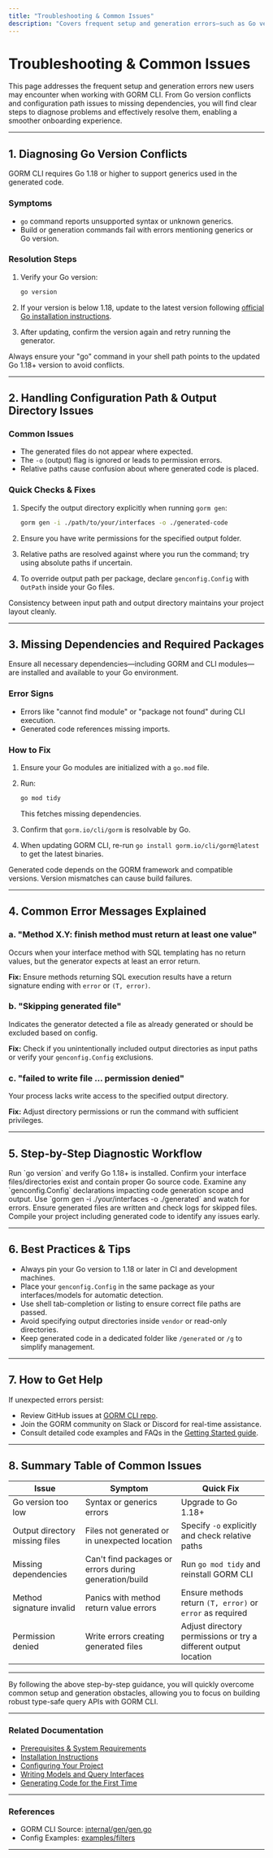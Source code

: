 ```yaml
---
title: "Troubleshooting & Common Issues"
description: "Covers frequent setup and generation errors—such as Go version conflicts, config path issues, or missing dependencies—alongside clear steps for diagnosis and resolution. Empowers new users to resolve early obstacles quickly."
---
```


# Troubleshooting & Common Issues

This page addresses the frequent setup and generation errors new users may encounter when working with GORM CLI. From Go version conflicts and configuration path issues to missing dependencies, you will find clear steps to diagnose problems and effectively resolve them, enabling a smoother onboarding experience.

---

## 1. Diagnosing Go Version Conflicts

GORM CLI requires Go 1.18 or higher to support generics used in the generated code.

### Symptoms
- `go` command reports unsupported syntax or unknown generics.
- Build or generation commands fail with errors mentioning generics or Go version.

### Resolution Steps
1. Verify your Go version:

   ```bash
   go version
   ```

2. If your version is below 1.18, update to the latest version following [official Go installation instructions](https://golang.org/doc/install).

3. After updating, confirm the version again and retry running the generator.

<Tip>
Always ensure your "go" command in your shell path points to the updated Go 1.18+ version to avoid conflicts.
</Tip>

---

## 2. Handling Configuration Path & Output Directory Issues

### Common Issues
- The generated files do not appear where expected.
- The `-o` (output) flag is ignored or leads to permission errors.
- Relative paths cause confusion about where generated code is placed.

### Quick Checks & Fixes
1. Specify the output directory explicitly when running `gorm gen`:

   ```bash
   gorm gen -i ./path/to/your/interfaces -o ./generated-code
   ```

2. Ensure you have write permissions for the specified output folder.

3. Relative paths are resolved against where you run the command; try using absolute paths if uncertain.

4. To override output path per package, declare `genconfig.Config` with `OutPath` inside your Go files.

<Tip>
Consistency between input path and output directory maintains your project layout cleanly.
</Tip>

---

## 3. Missing Dependencies and Required Packages

Ensure all necessary dependencies—including GORM and CLI modules—are installed and available to your Go environment.

### Error Signs
- Errors like "cannot find module" or "package not found" during CLI execution.
- Generated code references missing imports.

### How to Fix
1. Ensure your Go modules are initialized with a `go.mod` file.
2. Run:

   ```bash
   go mod tidy
   ```

   This fetches missing dependencies.
3. Confirm that `gorm.io/cli/gorm` is resolvable by Go.
4. When updating GORM CLI, re-run `go install gorm.io/cli/gorm@latest` to get the latest binaries.

<Note>
Generated code depends on the GORM framework and compatible versions. Version mismatches can cause build failures.
</Note>

---

## 4. Common Error Messages Explained

### a. "Method X.Y: finish method must return at least one value"
Occurs when your interface method with SQL templating has no return values, but the generator expects at least an error return.

**Fix:** Ensure methods returning SQL execution results have a return signature ending with `error` or `(T, error)`.

### b. "Skipping generated file"
Indicates the generator detected a file as already generated or should be excluded based on config.

**Fix:** Check if you unintentionally included output directories as input paths or verify your `genconfig.Config` exclusions.

### c. "failed to write file ... permission denied"
Your process lacks write access to the specified output directory.

**Fix:** Adjust directory permissions or run the command with sufficient privileges.

---

## 5. Step-by-Step Diagnostic Workflow

<Steps>
<Step title="Check Go environment">
Run `go version` and verify Go 1.18+ is installed.
</Step>
<Step title="Validate input paths">
Confirm your interface files/directories exist and contain proper Go source code.
</Step>
<Step title="Review configuration">
Examine any `genconfig.Config` declarations impacting code generation scope and output.
</Step>
<Step title="Run code generation">
Use `gorm gen -i ./your/interfaces -o ./generated` and watch for errors.
</Step>
<Step title="Inspect output directory">
Ensure generated files are written and check logs for skipped files.
</Step>
<Step title="Build your project">
Compile your project including generated code to identify any issues early.
</Step>
</Steps>

---

## 6. Best Practices & Tips

- Always pin your Go version to 1.18 or later in CI and development machines.
- Place your `genconfig.Config` in the same package as your interfaces/models for automatic detection.
- Use shell tab-completion or listing to ensure correct file paths are passed.
- Avoid specifying output directories inside `vendor` or read-only directories.
- Keep generated code in a dedicated folder like `/generated` or `/g` to simplify management.

---

## 7. How to Get Help

If unexpected errors persist:
- Review GitHub issues at [GORM CLI repo](https://github.com/go-gorm/cli/issues).
- Join the GORM community on Slack or Discord for real-time assistance.
- Consult detailed code examples and FAQs in the [Getting Started guide](https://gorm.io/docs/cli.html#getting-started).

---

## 8. Summary Table of Common Issues

| Issue                          | Symptom                                              | Quick Fix                                                                                            |
|--------------------------------|------------------------------------------------------|----------------------------------------------------------------------------------------------------|
| Go version too low             | Syntax or generics errors                             | Upgrade to Go 1.18+                                                                                 |
| Output directory missing files | Files not generated or in unexpected location        | Specify `-o` explicitly and check relative paths                                                   |
| Missing dependencies          | Can't find packages or errors during generation/build | Run `go mod tidy` and reinstall GORM CLI                                                           |
| Method signature invalid      | Panics with method return value errors                | Ensure methods return `(T, error)` or `error` as required                                          |
| Permission denied             | Write errors creating generated files                 | Adjust directory permissions or try a different output location                                   |

---

By following the above step-by-step guidance, you will quickly overcome common setup and generation obstacles, allowing you to focus on building robust type-safe query APIs with GORM CLI.


---

### Related Documentation

- [Prerequisites & System Requirements](https://gorm.io/docs/cli.html#prerequisites-system-requirements)
- [Installation Instructions](https://gorm.io/docs/cli.html#installation)
- [Configuring Your Project](https://gorm.io/docs/cli.html#configuring-your-project)
- [Writing Models and Query Interfaces](https://gorm.io/docs/cli.html#writing-models-and-interfaces)
- [Generating Code for the First Time](https://gorm.io/docs/cli.html#running-the-generator)

---

### References
- GORM CLI Source: [internal/gen/gen.go](https://github.com/go-gorm/cli/blob/main/internal/gen/gen.go)
- Config Examples: [examples/filters](https://github.com/go-gorm/cli/tree/main/examples/filters)

---